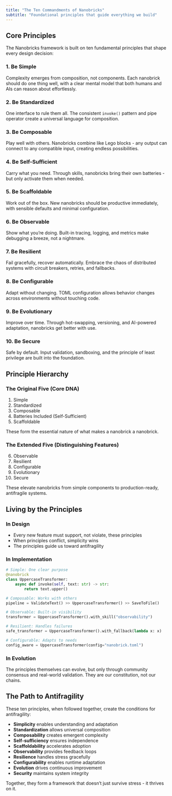 ```yaml
---
title: "The Ten Commandments of Nanobricks"
subtitle: "Foundational principles that guide everything we build"
---
```


## Core Principles

The Nanobricks framework is built on ten fundamental principles that shape every design decision:

### 1. **Be Simple**
Complexity emerges from composition, not components. Each nanobrick should do one thing well, with a clear mental model that both humans and AIs can reason about effortlessly.

### 2. **Be Standardized**
One interface to rule them all. The consistent `invoke()` pattern and pipe operator create a universal language for composition.

### 3. **Be Composable**
Play well with others. Nanobricks combine like Lego blocks - any output can connect to any compatible input, creating endless possibilities.

### 4. **Be Self-Sufficient**
Carry what you need. Through skills, nanobricks bring their own batteries - but only activate them when needed.

### 5. **Be Scaffoldable**
Work out of the box. New nanobricks should be productive immediately, with sensible defaults and minimal configuration.

### 6. **Be Observable**
Show what you're doing. Built-in tracing, logging, and metrics make debugging a breeze, not a nightmare.

### 7. **Be Resilient**
Fail gracefully, recover automatically. Embrace the chaos of distributed systems with circuit breakers, retries, and fallbacks.

### 8. **Be Configurable**
Adapt without changing. TOML configuration allows behavior changes across environments without touching code.

### 9. **Be Evolutionary**
Improve over time. Through hot-swapping, versioning, and AI-powered adaptation, nanobricks get better with use.

### 10. **Be Secure**
Safe by default. Input validation, sandboxing, and the principle of least privilege are built into the foundation.

## Principle Hierarchy

### The Original Five (Core DNA)
1. Simple
2. Standardized
3. Composable
4. Batteries Included (Self-Sufficient)
5. Scaffoldable

These form the essential nature of what makes a nanobrick a nanobrick.

### The Extended Five (Distinguishing Features)
6. Observable
7. Resilient
8. Configurable
9. Evolutionary
10. Secure

These elevate nanobricks from simple components to production-ready, antifragile systems.

## Living by the Principles

### In Design
- Every new feature must support, not violate, these principles
- When principles conflict, simplicity wins
- The principles guide us toward antifragility

### In Implementation
```python
# Simple: One clear purpose
@nanobrick
class UppercaseTransformer:
    async def invoke(self, text: str) -> str:
        return text.upper()

# Composable: Works with others
pipeline = ValidateText() >> UppercaseTransformer() >> SaveToFile()

# Observable: Built-in visibility
transformer = UppercaseTransformer().with_skill("observability")

# Resilient: Handles failures
safe_transformer = UppercaseTransformer().with_fallback(lambda x: x)

# Configurable: Adapts to needs
config_aware = UppercaseTransformer(config="nanobrick.toml")
```

### In Evolution
The principles themselves can evolve, but only through community consensus and real-world validation. They are our constitution, not our chains.

## The Path to Antifragility

These ten principles, when followed together, create the conditions for antifragility:


- **Simplicity** enables understanding and adaptation
- **Standardization** allows universal composition
- **Composability** creates emergent complexity
- **Self-sufficiency** ensures independence
- **Scaffoldability** accelerates adoption
- **Observability** provides feedback loops
- **Resilience** handles stress gracefully
- **Configurability** enables runtime adaptation
- **Evolution** drives continuous improvement
- **Security** maintains system integrity

Together, they form a framework that doesn't just survive stress - it thrives on it.